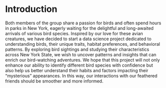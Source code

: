 # Introduction
Both members of the group share a passion for birds and often spend hours in parks in New York, eagerly waiting for the delightful and long-awaited arrivals of various bird species. Inspired by our love for these avian creatures, we have decided to start a data science project dedicated to understanding birds, their unique traits, habitat preferences, and behavioral patterns. By exploring bird sightings and studying their characteristics across New York State, we wish to uncover patterns and insights that can enrich our bird-watching adventures. We hope that this project will not only enhance our ability to identify different bird species with confidence but also help us better understand their habits and factors impacting their “mysterious” appearances. In this way, our interactions with our feathered friends should be smoother and more informed.